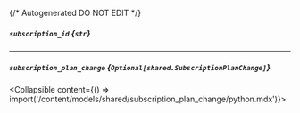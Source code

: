 {/* Autogenerated DO NOT EDIT  */}

##### `subscription_id` *{`str`}*

---
##### `subscription_plan_change` *{`Optional[shared.SubscriptionPlanChange]`}*
<Collapsible content={() => import('/content/models/shared/subscription_plan_change/python.mdx')}>
</Collapsible>

